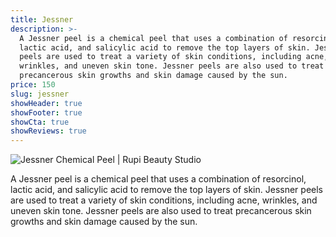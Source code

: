 ```yaml
---
title: Jessner
description: >-
  A Jessner peel is a chemical peel that uses a combination of resorcinol,
  lactic acid, and salicylic acid to remove the top layers of skin. Jessner
  peels are used to treat a variety of skin conditions, including acne,
  wrinkles, and uneven skin tone. Jessner peels are also used to treat
  precancerous skin growths and skin damage caused by the sun.
price: 150
slug: jessner
showHeader: true
showFooter: true
showCta: true
showReviews: true
---
```


![Jessner Chemical Peel | Rupi Beauty Studio](/uploads/services/chemical-peels.webp 'Jessner Chemical Peel | Rupi Beauty Studio')

A Jessner peel is a chemical peel that uses a combination of resorcinol, lactic acid, and salicylic acid to remove the top layers of skin. Jessner peels are used to treat a variety of skin conditions, including acne, wrinkles, and uneven skin tone. Jessner peels are also used to treat precancerous skin growths and skin damage caused by the sun.
